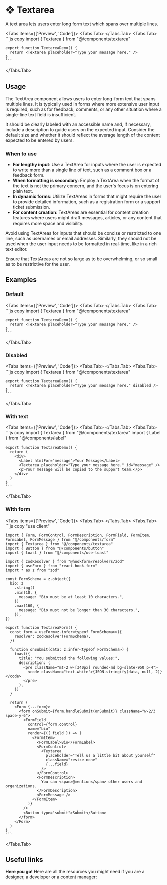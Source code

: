 
# ❖ Textarea

A text area lets users enter long form text which spans over multiple lines.

<Tabs items={['Preview', 'Code']}>
  <Tabs.Tab>
    <TextareaPreview />
  </Tabs.Tab>
  <Tabs.Tab>
    ```js copy 
    import { Textarea } from "@/components/textarea"
    
    export function TextareaDemo() {
      return <Textarea placeholder="Type your message here." />
    }
    ```
  </Tabs.Tab>
</Tabs>


## Usage

The TextArea component allows users to enter long-form text that spans multiple lines. It is typically used in forms where more extensive user input is required, such as for feedback, comments, or any other situation where a single-line text field is insufficient.

It should be clearly labeled with an accessible name and, if necessary, include a description to guide users on the expected input. Consider the default size and whether it should reflect the average length of the content expected to be entered by users.

### When to use
- **For lengthy input**: Use a TextArea for inputs where the user is expected to write more than a single line of text, such as a comment box or a feedback form.
- **When formatting is secondary**: Employ a TextArea when the format of the text is not the primary concern, and the user's focus is on entering plain text.
- **In dynamic forms**: Utilize TextAreas in forms that might require the user to provide detailed information, such as a registration form or a support ticket submission.
- **For content creation**: TextAreas are essential for content creation features where users might draft messages, articles, or any content that requires more space and visibility.

Avoid using TextAreas for inputs that should be concise or restricted to one line, such as usernames or email addresses. Similarly, they should not be used when the user input needs to be formatted in real-time, like in a rich text editor. 

Ensure that TextAreas are not so large as to be overwhelming, or so small as to be restrictive for the user.


## Examples

### Default
<Tabs items={['Preview', 'Code']}>
  <Tabs.Tab>
    <TextareaDefault />
  </Tabs.Tab>
  <Tabs.Tab>
    ```js copy 
    import { Textarea } from "@/components/textarea"
    
    export function TextareaDemo() {
      return <Textarea placeholder="Type your message here." />
    }
    ```
  </Tabs.Tab>
</Tabs>

### Disabled
<Tabs items={['Preview', 'Code']}>
  <Tabs.Tab>
    <TextareaDisabled />
  </Tabs.Tab>
  <Tabs.Tab>
    ```js copy 
    import { Textarea } from "@/components/textarea"
    
    export function TextareaDemo() {
      return <Textarea placeholder="Type your message here." disabled />
    }
    ```
  </Tabs.Tab>
</Tabs>

### With text
<Tabs items={['Preview', 'Code']}>
  <Tabs.Tab>
    <TextareaWithText />
  </Tabs.Tab>
  <Tabs.Tab>
    ```js copy 
    import { Textarea } from "@/components/textarea"
    import { Label } from "@/components/label"
    
    export function TextareaDemo() {
      return (
        <div>
          <Label htmlFor="message">Your Message</Label>
          <Textarea placeholder="Type your message here." id="message" />
          <p>Your message will be copied to the support team.</p>
        </div>
      )
    }
    ```
  </Tabs.Tab>
</Tabs>

### With form
<Tabs items={['Preview', 'Code']}>
  <Tabs.Tab>
    <TextareaWithForm />
  </Tabs.Tab>
  <Tabs.Tab>
    ```js copy 
    "use client"

    import { Form, FormControl, FormDescription, FormField, FormItem, FormLabel, FormMessage } from "@/components/form"
    import { Textarea } from "@/components/textarea"
    import { Button } from "@/components/button"
    import { toast } from "@/components/use-toast"

    import { zodResolver } from "@hookform/resolvers/zod"
    import { useForm } from "react-hook-form"
    import * as z from "zod"
    
    const FormSchema = z.object({
      bio: z
        .string()
        .min(10, {
          message: "Bio must be at least 10 characters.",
        })
        .max(160, {
          message: "Bio must not be longer than 30 characters.",
        }),
    })
    
    export function TextareaForm() {
      const form = useForm<z.infer<typeof FormSchema>>({
        resolver: zodResolver(FormSchema),
      })
    
      function onSubmit(data: z.infer<typeof FormSchema>) {
        toast({
          title: "You submitted the following values:",
          description: (
            <pre className="mt-2 w-[340px] rounded-md bg-slate-950 p-4">
              <code className="text-white">{JSON.stringify(data, null, 2)}</code>
            </pre>
          ),
        })
      }
    
      return (
        <Form {...form}>
          <form onSubmit={form.handleSubmit(onSubmit)} className="w-2/3 space-y-6">
            <FormField
              control={form.control}
              name="bio"
              render={({ field }) => (
                <FormItem>
                  <FormLabel>Bio</FormLabel>
                  <FormControl>
                    <Textarea
                      placeholder="Tell us a little bit about yourself"
                      className="resize-none"
                      {...field}
                    />
                  </FormControl>
                  <FormDescription>
                    You can <span>@mention</span> other users and organizations.
                  </FormDescription>
                  <FormMessage />
                </FormItem>
              )}
            />
            <Button type="submit">Submit</Button>
          </form>
        </Form>
      )
    }
    ```
  </Tabs.Tab>
</Tabs>


## Useful links

**Here you go!** Here are all the resources you might need if you are a designer, a developer or a content manager:

<Cards className='mt-8'>
  <Card
    title="🤖 Storybook"
    href="https://main--653e613f4feb85c1b6467ba7.chromatic.com/?path=/docs/components-textarea--documentation"
  />
  <Card
    title="🪄 Figma"
    href="https://www.figma.com/file/acdO58jx9zgGfkKu6htrx2/%F0%9F%94%B5-Fusillo-Design-System?type=design&node-id=540%3A8883&mode=design&t=ADS6PLdzJ7eQkKd7-1"
  />
</Cards>